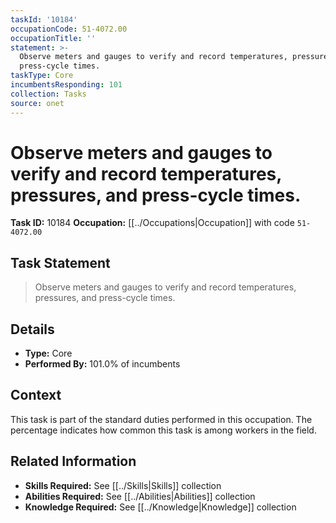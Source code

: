 ```yaml
---
taskId: '10184'
occupationCode: 51-4072.00
occupationTitle: ''
statement: >-
  Observe meters and gauges to verify and record temperatures, pressures, and
  press-cycle times.
taskType: Core
incumbentsResponding: 101
collection: Tasks
source: onet
---
```

# Observe meters and gauges to verify and record temperatures, pressures, and press-cycle times.

**Task ID:** 10184
**Occupation:** [[../Occupations|Occupation]] with code `51-4072.00`

## Task Statement

> Observe meters and gauges to verify and record temperatures, pressures, and press-cycle times.

## Details

- **Type:** Core
- **Performed By:** 101.0% of incumbents

## Context

This task is part of the standard duties performed in this occupation. The percentage indicates how common this task is among workers in the field.

## Related Information

- **Skills Required:** See [[../Skills|Skills]] collection
- **Abilities Required:** See [[../Abilities|Abilities]] collection
- **Knowledge Required:** See [[../Knowledge|Knowledge]] collection
